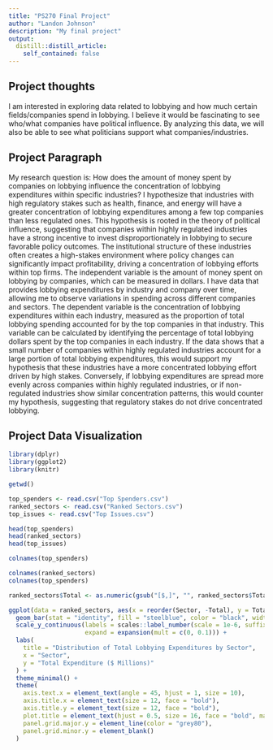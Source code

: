 ```yaml
---
title: "PS270 Final Project"
author: "Landon Johnson"
description: "My final project"
output:
  distill::distill_article:
    self_contained: false
---
```




## Project thoughts

I am interested in exploring data related to lobbying and how much certain fields/companies spend in lobbying. I believe it would be fascinating to see who/what companies have political influence. By analyzing this data, we will also be able to see what politicians support what companies/industries.




## Project Paragraph
My research question is: How does the amount of money spent by companies on lobbying influence the concentration of lobbying expenditures within specific industries? I hypothesize that industries with high regulatory stakes such as health, finance, and energy will have a greater concentration of lobbying expenditures among a few top companies than less regulated ones. This hypothesis is rooted in the theory of political influence, suggesting that companies within highly regulated industries have a strong incentive to invest disproportionately in lobbying to secure favorable policy outcomes. The institutional structure of these industries often creates a high-stakes environment where policy changes can significantly impact profitability, driving a concentration of lobbying efforts within top firms. The independent variable is the amount of money spent on lobbying by companies, which can be measured in dollars. I have data that provides lobbying expenditures by industry and company over time, allowing me to observe variations in spending across different companies and sectors. The dependent variable is the concentration of lobbying expenditures within each industry, measured as the proportion of total lobbying spending accounted for by the top companies in that industry. This variable can be calculated by identifying the percentage of total lobbying dollars spent by the top companies in each industry. If the data shows that a small number of companies within highly regulated industries account for a large portion of total lobbying expenditures, this would support my hypothesis that these industries have a more concentrated lobbying effort driven by high stakes. Conversely, if lobbying expenditures are spread more evenly across companies within highly regulated industries, or if non-regulated industries show similar concentration patterns, this would counter my hypothesis, suggesting that regulatory stakes do not drive concentrated lobbying.


## Project Data Visualization 

```r
library(dplyr)
library(ggplot2)
library(knitr)
```



```r
getwd()
```

```r
top_spenders <- read.csv("Top Spenders.csv")
ranked_sectors <- read.csv("Ranked Sectors.csv")
top_issues <- read.csv("Top Issues.csv")
```

```r
head(top_spenders)
head(ranked_sectors)
head(top_issues)
```


```r
colnames(top_spenders)
```





```r
colnames(ranked_sectors)
colnames(top_spenders)
```


```r
ranked_sectors$Total <- as.numeric(gsub("[$,]", "", ranked_sectors$Total))
```

```r
ggplot(data = ranked_sectors, aes(x = reorder(Sector, -Total), y = Total)) +
  geom_bar(stat = "identity", fill = "steelblue", color = "black", width = 0.7) +
  scale_y_continuous(labels = scales::label_number(scale = 1e-6, suffix = "M"),  
                     expand = expansion(mult = c(0, 0.1))) +  
  labs(
    title = "Distribution of Total Lobbying Expenditures by Sector",
    x = "Sector",
    y = "Total Expenditure ($ Millions)"
  ) +
  theme_minimal() +
  theme(
    axis.text.x = element_text(angle = 45, hjust = 1, size = 10),
    axis.title.x = element_text(size = 12, face = "bold"),
    axis.title.y = element_text(size = 12, face = "bold"),
    plot.title = element_text(hjust = 0.5, size = 16, face = "bold", margin = margin(b = 15)),
    panel.grid.major.y = element_line(color = "grey80"), 
    panel.grid.minor.y = element_blank() 
  )
```






